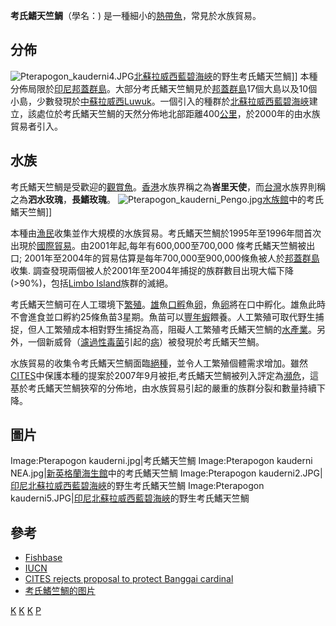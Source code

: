 {{Speciesbox
| taxon = Pterapogon kauderni
| image = Banggai cardinal fish.jpg
| status = en
| status_system = iucn
| binomial_authority = Koumans, 1933
}}

'''考氏鰭天竺鯛'''（學名：''{{lang|la|Pterapogon kauderni}}'') 是一種細小的[[熱帶魚|熱帶魚]]，常見於水族貿易。

==分佈==
[[Image:Pterapogon_kauderni4.JPG|thumb]][[北蘇拉威西|北蘇拉威西]][[藍碧海峽|藍碧海峽]]的野生考氏鰭天竺鯛]]
本種分佈局限於[[印尼|印尼]][[邦蓋群島|邦蓋群島]]。大部分考氏鰭天竺鯛見於[[邦蓋群島|邦蓋群島]]17個大島以及10個小島，少數發現於[[中蘇拉威西|中蘇拉威西]]Luwuk。一個引入的種群於[[北蘇拉威西|北蘇拉威西]][[藍碧海峽|藍碧海峽]]建立，該處位於考氏鰭天竺鯛的天然分佈地北部距離400[[公里|公里]]，於2000年的由水族貿易者引入。

==水族==
考氏鰭天竺鯛是受歡迎的[[觀賞魚|觀賞魚]]。[[香港|香港]]水族界稱之為'''峇里天使'''，而[[台灣|台灣]]水族界則稱之為'''泗水玫瑰'''，'''長鰭玫瑰'''。
[[Image:Pterapogon_kauderni_Pengo.jpg|thumb]][[水族館|水族館]]中的考氏鰭天竺鯛]]

本種由[[漁民|漁民]]收集並作大規模的水族貿易。考氏鰭天竺鯛於1995年至1996年間首次出現於[[國際貿易|國際貿易]]。由2001年起,每年有600,000至700,000 條考氏鰭天竺鯛被出口; 2001年至2004年的貿易估算是每年700,000至900,000條魚被人於[[邦蓋群島|邦蓋群島]]收集. 調查發現兩個被人於2001年至2004年捕捉的族群數目出現大幅下降(>90%)，包括[[Limbo_Island|Limbo Island]]族群的滅絕。

考氏鰭天竺鯛可在人工環境下[[繁殖|繁殖]]。[[雄|雄]]魚[[口孵|口孵]]魚[[卵|卵]]，魚[[卵|卵]]將在口中孵化。雄魚此時不會進食並口孵約25條魚苗3星期。魚苗可以[[豐年蝦|豐年蝦]]餵養。人工繁殖可取代野生捕捉，但人工繁殖成本相對野生捕捉為高，阻礙人工繁殖考氏鰭天竺鯛的[[水產業|水產業]]。另外，一個新威脅（[[濾過性毒菌|濾過性毒菌]]引起的[[病|病]]）被發現於考氏鰭天竺鯛。

水族貿易的收集令考氏鰭天竺鯛面臨[[絕種|絕種]]，並令人工繁殖個體需求增加。雖然[[CITES|CITES]]中保護本種的提案於2007年9月被拒,考氏鰭天竺鯛被列入評定為[[瀕危|瀕危]]，這基於考氏鰭天竺鯛狹窄的分佈地，由水族貿易引起的嚴重的族群分裂和數量持續下降。

==圖片==
<gallery>
Image:Pterapogon kauderni.jpg|考氏鰭天竺鯛
Image:Pterapogon kauderni NEA.jpg|[[新英格蘭海生館|新英格蘭海生館]]中的考氏鰭天竺鯛
Image:Pterapogon kauderni2.JPG|[[印尼|印尼]][[北蘇拉威西|北蘇拉威西]][[藍碧海峽|藍碧海峽]]的野生考氏鰭天竺鯛
Image:Pterapogon kauderni5.JPG|[[印尼|印尼]][[北蘇拉威西|北蘇拉威西]][[藍碧海峽|藍碧海峽]]的野生考氏鰭天竺鯛
</gallery>
{{commons|Pterapogon kauderni}}

==參考==
*[http://www.fishbase.org/Summary/speciesSummary.php?ID=15426&genusname=Pterapogon&speciesname=kauderni Fishbase]
*[http://www.iucnredlist.org/details/63572 IUCN]
*[https://web.archive.org/web/20081019000634/http://www.practicalfishkeeping.co.uk/pfk/pages/item.php?news=1297 CITES rejects proposal to protect Banggai cardinal]
* [https://www.diverosa.com/Lembeh%202006/IL2-077%20Banggai%20cardinalfish,%20Pterapogon%20kauderni.jpg 考氏鰭竺鯛的图片]

{{taxonbar}}
[[Category:天竺鯛科|K]]
[[Category:印尼魚類|K]]
[[Category:觀賞魚|K]]
[[Category:1933年描述的鱼类|P]]